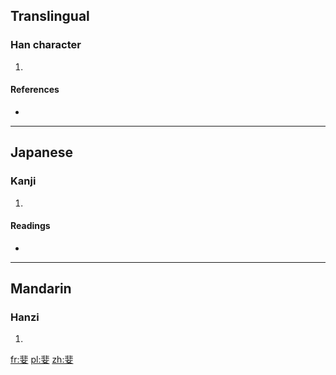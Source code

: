 ==Translingual==

===Han character===
{{Han char|rn=38|rad=女|as=08|sn=11|four=1144<sub>1</sub>|canj=中卜女 (LYV)}}

# {{defn|Han|sort=女08}}

====References====
* {{Han ref|kx=0264.260|dkj=06410|dj=0531.170|hdz=21057.080|uh=5A53|ud=23123|bh=D4DA|bd=54490}}

----

==Japanese==

===Kanji===
{{ja-kanji|grade=|rs=女08}}

# {{defn|lang=ja|sort=女08}}

====Readings====
* {{ja-readings|on=[[ひ]] (hi)|kun=[[さまよう]] (samayou)}}

----

==Mandarin==

===Hanzi===
{{cmn-hanzi|pin=[[fēi]] ([[fei1]])|wg=fei<sup>1</sup>}}

# {{defn|lang=cmn|sort=女08}}

[[fr:婓]]
[[pl:婓]]
[[zh:婓]]